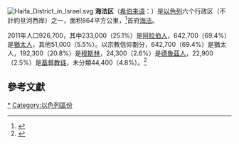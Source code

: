 [[File:Haifa_District_in_Israel.svg|thumb]]
'''海法区'''（[[希伯来语|希伯来语]]：'''{{rtl-lang|he|מחוז חיפה}}'''）是[[以色列|以色列]]六个行政区（不計約旦河西岸）之一，面积864平方公里，<ref>{{Cite web|url=http://www.cbs.gov.il/reader/shnaton/templ_shnaton.html?num_tab=st01_02x&CYear=2007|format=PDF|publisher=[[Israel_Central_Bureau_of_Statistics|Israel Central Bureau of Statistics]]|accessdate=2008-02-16|title=Land Use, By District and Sub-District|archive-date=2015-11-22|archive-url=https://web.archive.org/web/20151122094155/http://www.cbs.gov.il/reader/shnaton/templ_shnaton.html?num_tab=st01_02x&CYear=2007|dead-url=no}}</ref>首府[[海法|海法]]。

2011年人口926,700，其中233,000（25.1%）是[[阿拉伯人|阿拉伯人]]，642,700（69.4%）是[[猶太人|猶太人]]，其他51,000（5.5%）。以宗教信仰劃分，642,700（69.4%）是猶太人，192,300（20.8%）是[[穆斯林|穆斯林]]，24,300（2.6%）是[[德魯茲人|德魯茲人]]，22,900（2.5%）是[[基督教徒|基督教徒]]，未分類44,400（4.8%）。<ref>{{Cite web |url=http://www1.cbs.gov.il/reader/shnaton/templ_shnaton_e.html?num_tab=st02_04&CYear=2012 |title=存档副本 |accessdate=2015-02-20 |archive-date=2017-06-15 |archive-url=https://web.archive.org/web/20170615060027/http://www.cbs.gov.il/reader/shnaton/templ_shnaton_e.html?num_tab=st02_04&CYear=2012 |dead-url=no }}</ref>

==參考文獻==
{{Reflist}}

{{以色列行政区划}}
{{Authority control}}
{{Israel-geo-stub}}

[[Category:海法區|*]]
[[Category:以色列區份|Category:以色列區份]]
